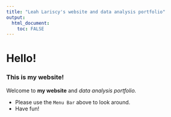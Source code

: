 ```yaml
---
title: "Leah Lariscy's website and data analysis portfolio"
output: 
  html_document:
    toc: FALSE
---
```


# Hello!

### This is my website! 

Welcome to **my website** and _data analysis portfolio._ 


* Please use the `Menu Bar` above to look around.
* Have fun!
